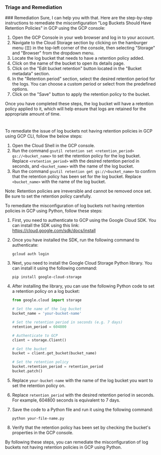 
### Triage and Remediation
<Tabs>
<Tab title='Remediation'>
### Remediation

<AccordionGroup>
<Accordion title='Using Console' defaultOpen='true'>
Sure, I can help you with that. Here are the step-by-step instructions to remediate the misconfiguration "Log Buckets Should Have Retention Policies" in GCP using the GCP console:

1. Open the GCP Console in your web browser and log in to your account.
2. Navigate to the Cloud Storage section by clicking on the hamburger menu (☰) in the top-left corner of the console, then selecting "Storage" and "Browser" from the dropdown menu.
3. Locate the log bucket that needs to have a retention policy added.
4. Click on the name of the bucket to open its details page.
5. Click on the "Edit bucket retention" button located in the "Bucket metadata" section.
6. In the "Retention period" section, select the desired retention period for the logs. You can choose a custom period or select from the predefined options.
7. Click on the "Save" button to apply the retention policy to the bucket.

Once you have completed these steps, the log bucket will have a retention policy applied to it, which will help ensure that logs are retained for the appropriate amount of time.

#
</Accordion>

<Accordion title='Using CLI'>
To remediate the issue of log buckets not having retention policies in GCP using GCP CLI, follow the below steps:

1. Open the Cloud Shell in the GCP console.
2. Run the command `gsutil retention set <retention_period> gs://<bucket_name>` to set the retention policy for the log bucket. Replace `<retention_period>` with the desired retention period in seconds, and `<bucket_name>` with the name of the log bucket.
3. Run the command `gsutil retention get gs://<bucket_name>` to confirm that the retention policy has been set for the log bucket. Replace `<bucket_name>` with the name of the log bucket.

Note: Retention policies are irreversible and cannot be removed once set. Be sure to set the retention policy carefully.
</Accordion>

<Accordion title='Using Python'>
To remediate the misconfiguration of log buckets not having retention policies in GCP using Python, follow these steps:

1. First, you need to authenticate to GCP using the Google Cloud SDK. You can install the SDK using this link: https://cloud.google.com/sdk/docs/install

2. Once you have installed the SDK, run the following command to authenticate:

   ```
   gcloud auth login
   ```

3. Next, you need to install the Google Cloud Storage Python library. You can install it using the following command:

   ```
   pip install google-cloud-storage
   ```

4. After installing the library, you can use the following Python code to set a retention policy on a log bucket:

   ```python
   from google.cloud import storage

   # Set the name of the log bucket
   bucket_name = 'your-bucket-name'

   # Set the retention period in seconds (e.g. 7 days)
   retention_period = 604800

   # Authenticate to GCP
   client = storage.Client()

   # Get the bucket
   bucket = client.get_bucket(bucket_name)

   # Set the retention policy
   bucket.retention_period = retention_period
   bucket.patch()
   ```

5. Replace `your-bucket-name` with the name of the log bucket you want to set the retention policy on.

6. Replace `retention_period` with the desired retention period in seconds. For example, 604800 seconds is equivalent to 7 days.

7. Save the code to a Python file and run it using the following command:

   ```
   python your-file-name.py
   ```

8. Verify that the retention policy has been set by checking the bucket's properties in the GCP console.

By following these steps, you can remediate the misconfiguration of log buckets not having retention policies in GCP using Python.
</Accordion>

</AccordionGroup>
</Tab>
</Tabs>
